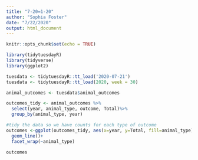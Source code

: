 ```yaml
---
title: "7-20=1-20"
author: "Sophia Foster"
date: "7/22/2020"
output: html_document
---
```


```r
knitr::opts_chunk$set(echo = TRUE)
```

```r
library(tidytuesdayR)
library(tidyverse)
library(ggplot2)
```

```r
tuesdata <- tidytuesdayR::tt_load('2020-07-21')
tuesdata <- tidytuesdayR::tt_load(2020, week = 30)

animal_outcomes <- tuesdata$animal_outcomes
```

```r
outcomes_tidy <- animal_outcomes %>%
  select(year, animal_type, outcome, Total)%>%
  group_by(animal_type, year)
```

```r
#tidy the data so we have counts for each type of outcome
outcomes <-ggplot(outcomes_tidy, aes(x=year, y=Total, fill=animal_type))+
  geom_line()+
  facet_wrap(~animal_type)

outcomes
```
